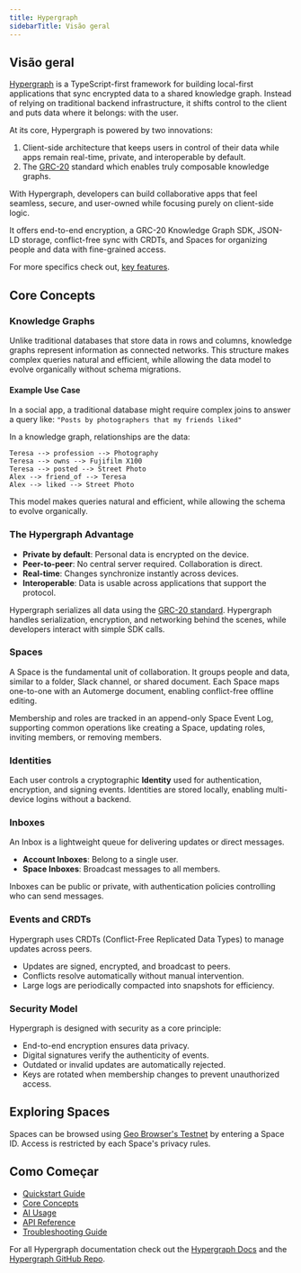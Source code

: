 ```yaml
---
title: Hypergraph
sidebarTitle: Visão geral
---
```


## Visão geral

[Hypergraph](https://docs.hypergraph.thegraph.com/) is a TypeScript-first framework for building local-first applications that sync encrypted data to a shared knowledge graph. Instead of relying on traditional backend infrastructure, it shifts control to the client and puts data where it belongs: with the user.

At its core, Hypergraph is powered by two innovations:

1. Client-side architecture that keeps users in control of their data while apps remain real-time, private, and interoperable by default.
2. The [GRC-20](https://thegraph.com/blog/grc20-knowledge-graph/) standard which enables truly composable knowledge graphs.

With Hypergraph, developers can build collaborative apps that feel seamless, secure, and user-owned while focusing purely on client-side logic.

It offers end-to-end encryption, a GRC-20 Knowledge Graph SDK, JSON-LD storage, conflict-free sync with CRDTs, and Spaces for organizing people and data with fine-grained access.

For more specifics check out, [key features](https://docs.hypergraph.thegraph.com/docs/key-features).

## Core Concepts

### Knowledge Graphs

Unlike traditional databases that store data in rows and columns, knowledge graphs represent information as connected networks. This structure makes complex queries natural and efficient, while allowing the data model to evolve organically without schema migrations.

#### Example Use Case

In a social app, a traditional database might require complex joins to answer a query like: `"Posts by photographers that my friends liked"`

In a knowledge graph, relationships are the data:

```
Teresa --> profession --> Photography
Teresa --> owns --> Fujifilm X100
Teresa --> posted --> Street Photo
Alex --> friend_of --> Teresa
Alex --> liked --> Street Photo
```

This model makes queries natural and efficient, while allowing the schema to evolve organically.

### The Hypergraph Advantage

* **Private by default**: Personal data is encrypted on the device.
* **Peer-to-peer**: No central server required. Collaboration is direct.
* **Real-time**: Changes synchronize instantly across devices.
* **Interoperable**: Data is usable across applications that support the protocol.

Hypergraph serializes all data using the [GRC-20 standard](https://thegraph.com/blog/grc20-knowledge-graph/). Hypergraph handles serialization, encryption, and networking behind the scenes, while developers interact with simple SDK calls.

### Spaces

A Space is the fundamental unit of collaboration. It groups people and data, similar to a folder, Slack channel, or shared document. Each Space maps one-to-one with an Automerge document, enabling conflict-free offline editing.

Membership and roles are tracked in an append-only Space Event Log, supporting common operations like creating a Space, updating roles, inviting members, or removing members.

### Identities

Each user controls a cryptographic **Identity** used for authentication, encryption, and signing events. Identities are stored locally, enabling multi-device logins without a backend.

### Inboxes

An Inbox is a lightweight queue for delivering updates or direct messages.

* **Account Inboxes**: Belong to a single user.
* **Space Inboxes**: Broadcast messages to all members.

Inboxes can be public or private, with authentication policies controlling who can send messages.

### Events and CRDTs

Hypergraph uses CRDTs (Conflict-Free Replicated Data Types) to manage updates across peers.

* Updates are signed, encrypted, and broadcast to peers.
* Conflicts resolve automatically without manual intervention.
* Large logs are periodically compacted into snapshots for efficiency.

### Security Model

Hypergraph is designed with security as a core principle:

* End-to-end encryption ensures data privacy.
* Digital signatures verify the authenticity of events.
* Outdated or invalid updates are automatically rejected.
* Keys are rotated when membership changes to prevent unauthorized access.

## Exploring Spaces

Spaces can be browsed using [Geo Browser's Testnet](https://testnet.geobrowser.io/root) by entering a Space ID. Access is restricted by each Space's privacy rules.

## Como Começar

* [Quickstart Guide](https://docs.hypergraph.thegraph.com/docs/quickstart)
* [Core Concepts](https://docs.hypergraph.thegraph.com/docs/core-concepts#why-does-grc-20-exist)
* [AI Usage](https://docs.hypergraph.thegraph.com/docs/ai-usage)
* [API Reference](https://docs.hypergraph.thegraph.com/docs/api-reference/hypergraph/)
* [Troubleshooting Guide](https://docs.hypergraph.thegraph.com/docs/troubleshooting)

For all Hypergraph documentation check out the [Hypergraph Docs](https://docs.hypergraph.thegraph.com/docs/quickstart) and the [Hypergraph GitHub Repo](https://github.com/graphprotocol/hypergraph).
